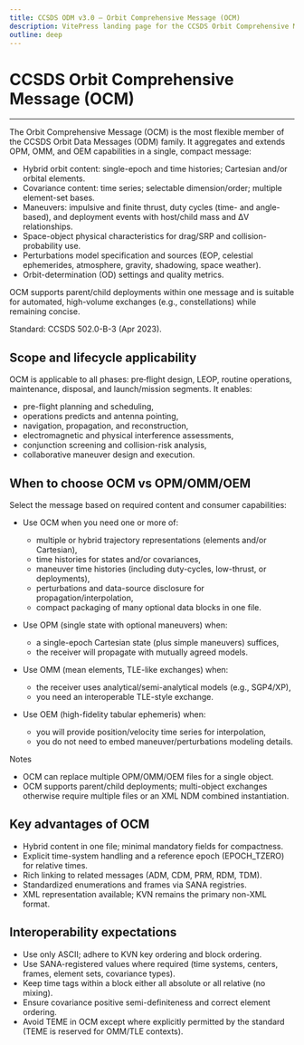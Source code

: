 ```yaml
---
title: CCSDS ODM v3.0 — Orbit Comprehensive Message (OCM)
description: VitePress landing page for the CCSDS Orbit Comprehensive Message documentation set (502.0-B-3, Apr 2023)
outline: deep
---
```


# CCSDS Orbit Comprehensive Message (OCM)

---

The Orbit Comprehensive Message (OCM) is the most flexible member of the CCSDS Orbit Data Messages (ODM) family. It aggregates and extends OPM, OMM, and OEM capabilities in a single, compact message:
- Hybrid orbit content: single-epoch and time histories; Cartesian and/or orbital elements.
- Covariance content: time series; selectable dimension/order; multiple element-set bases.
- Maneuvers: impulsive and finite thrust, duty cycles (time- and angle-based), and deployment events with host/child mass and ΔV relationships.
- Space-object physical characteristics for drag/SRP and collision-probability use.
- Perturbations model specification and sources (EOP, celestial ephemerides, atmosphere, gravity, shadowing, space weather).
- Orbit-determination (OD) settings and quality metrics.

OCM supports parent/child deployments within one message and is suitable for automated, high-volume exchanges (e.g., constellations) while remaining concise.

Standard: CCSDS 502.0-B-3 (Apr 2023).

## Scope and lifecycle applicability

OCM is applicable to all phases: pre‑flight design, LEOP, routine operations, maintenance, disposal, and launch/mission segments. It enables:
- pre-flight planning and scheduling,
- operations predicts and antenna pointing,
- navigation, propagation, and reconstruction,
- electromagnetic and physical interference assessments,
- conjunction screening and collision-risk analysis,
- collaborative maneuver design and execution.

## When to choose OCM vs OPM/OMM/OEM

Select the message based on required content and consumer capabilities:

- Use OCM when you need one or more of:
  - multiple or hybrid trajectory representations (elements and/or Cartesian),
  - time histories for states and/or covariances,
  - maneuver time histories (including duty-cycles, low-thrust, or deployments),
  - perturbations and data-source disclosure for propagation/interpolation,
  - compact packaging of many optional data blocks in one file.

- Use OPM (single state with optional maneuvers) when:
  - a single-epoch Cartesian state (plus simple maneuvers) suffices,
  - the receiver will propagate with mutually agreed models.

- Use OMM (mean elements, TLE-like exchanges) when:
  - the receiver uses analytical/semi-analytical models (e.g., SGP4/XP),
  - you need an interoperable TLE-style exchange.

- Use OEM (high-fidelity tabular ephemeris) when:
  - you will provide position/velocity time series for interpolation,
  - you do not need to embed maneuver/perturbations modeling details.

Notes
- OCM can replace multiple OPM/OMM/OEM files for a single object.
- OCM supports parent/child deployments; multi-object exchanges otherwise require multiple files or an XML NDM combined instantiation.

## Key advantages of OCM

- Hybrid content in one file; minimal mandatory fields for compactness.
- Explicit time-system handling and a reference epoch (EPOCH_TZERO) for relative times.
- Rich linking to related messages (ADM, CDM, PRM, RDM, TDM).
- Standardized enumerations and frames via SANA registries.
- XML representation available; KVN remains the primary non-XML format.

## Interoperability expectations

- Use only ASCII; adhere to KVN key ordering and block ordering.
- Use SANA-registered values where required (time systems, centers, frames, element sets, covariance types).
- Keep time tags within a block either all absolute or all relative (no mixing).
- Ensure covariance positive semi-definiteness and correct element ordering.
- Avoid TEME in OCM except where explicitly permitted by the standard (TEME is reserved for OMM/TLE contexts).